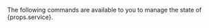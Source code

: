 <p>The following commands are available to you to manage the state of {props.service}.</p>


<div className="code">
<Tabs
  defaultValue="start"
  values={[
    {label: 'Status', value: 'status'},
    {label: 'Start', value: 'start'},
    {label: 'Stop', value: 'stop'},
    {label: 'Restart', value: 'restart'},
    {label: 'Enable', value: 'enable'},
    {label: 'Disable', value: 'disable'},
  ]}>
  <TabItem value="status"><CodeBlock children={"sudo systemctl status " + props.service} className="bash"></CodeBlock></TabItem>
  <TabItem value="start"><CodeBlock children={"sudo systemctl start " + props.service} className="bash"></CodeBlock></TabItem>
  <TabItem value="stop"><CodeBlock children={"sudo systemctl stop " + props.service} className="bash"></CodeBlock></TabItem>
  <TabItem value="restart"><CodeBlock children={"sudo systemctl restart " + props.service} className="bash"></CodeBlock></TabItem>
  <TabItem value="enable"><CodeBlock children={"sudo systemctl enable " + props.service} className="bash"></CodeBlock></TabItem>
  <TabItem value="disable"><CodeBlock children={"sudo systemctl disable " + props.service} className="bash"></CodeBlock></TabItem>
</Tabs>
</div>
